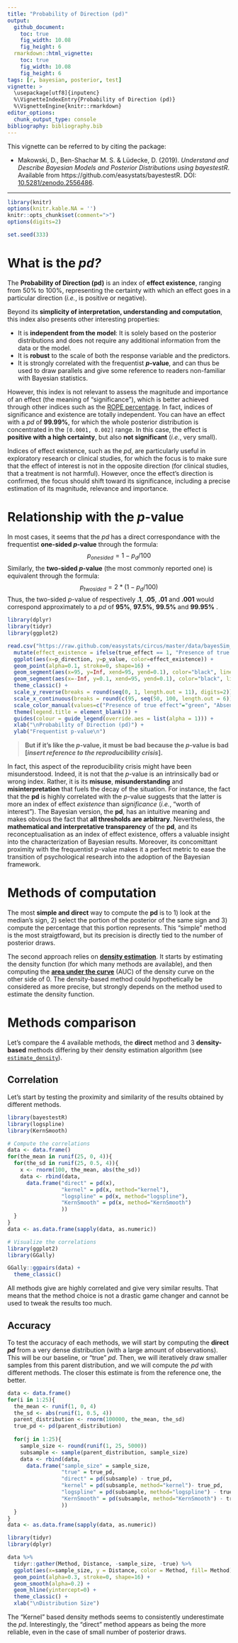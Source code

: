 ```yaml
---
title: "Probability of Direction (pd)"
output: 
  github_document:
    toc: true
    fig_width: 10.08
    fig_height: 6
  rmarkdown::html_vignette:
    toc: true
    fig_width: 10.08
    fig_height: 6
tags: [r, bayesian, posterior, test]
vignette: >
  \usepackage[utf8]{inputenc}
  %\VignetteIndexEntry{Probability of Direction (pd)}
  %\VignetteEngine{knitr::rmarkdown}
editor_options: 
  chunk_output_type: console
bibliography: bibliography.bib
---
```


This vignette can be referred to by citing the package:

- Makowski, D., Ben-Shachar M. S. \& Lüdecke, D. (2019). *Understand and Describe Bayesian Models and Posterior Distributions using bayestestR*. Available from https://github.com/easystats/bayestestR. DOI: [10.5281/zenodo.2556486](https://zenodo.org/record/2556486).

---

```r
library(knitr)
options(knitr.kable.NA = '')
knitr::opts_chunk$set(comment=">")
options(digits=2)

set.seed(333)
```

# What is the *pd?*

The **Probability of Direction (pd)** is an index of **effect existence**, ranging from 50\% to 100\%, representing the certainty with which an effect goes in a particular direction (*i.e.*, is positive or negative). 

Beyond its **simplicity of interpretation, understanding and computation**, this index also presents other interesting properties:

- It is **independent from the model**: It is solely based on the posterior distributions and does not require any additional information from the data or the model.
- It is **robust** to the scale of both the response variable and the predictors.
- It is strongly correlated with the frequentist ***p*-value**, and can thus be used to draw parallels and give some reference to readers non-familiar with Bayesian statistics.

However, this index is not relevant to assess the magnitude and importance of an effect (the meaning of "significance"), which is better achieved through other indices such as the [ROPE percentage](https://easystats.github.io/bayestestR/articles/region_of_practical_equivalence.html). In fact, indices of significance and existence are totally independent. You can have an effect with a *pd* of **99.99\%**, for which the whole posterior distribution is concentrated in the `[0.0001, 0.002]` range. In this case, the effect is **positive with a high certainty**, but also **not significant** (*i.e.*, very small).

Indices of effect existence, such as the *pd*, are particularly useful in exploratory research or clinical studies, for which the focus is to make sure that the effect of interest is not in the opposite direction (for clinical studies, that a treatment is not harmful). However, once the effect's direction is confirmed, the focus should shift toward its significance, including a precise estimation of its magnitude, relevance and importance.

# Relationship with the *p*-value

In most cases, it seems that the *pd* has a direct correspondance with the frequentist **one-sided *p*-value** through the formula: $$p_{one sided} = 1-p_d/100$$ Similarly, the **two-sided *p*-value** (the most commonly reported one) is equivalent through the formula: $$p_{two sided} = 2*(1-p_d/100)$$Thus, the two-sided *p*-value of respectively **.1**, **.05**, **.01** and **.001** would correspond approximately to a *pd* of **95\%**, **97.5\%**, **99.5\%** and **99.95\%** .


```r
library(dplyr)
library(tidyr)
library(ggplot2)

read.csv("https://raw.github.com/easystats/circus/master/data/bayesSim_study1.csv") %>% 
  mutate(effect_existence = ifelse(true_effect == 1, "Presence of true effect", "Absence of true effect")) %>% 
  ggplot(aes(x=p_direction, y=p_value, color=effect_existence)) +
  geom_point(alpha=0.1, stroke=0, shape=16) +
  geom_segment(aes(x=95, y=Inf, xend=95, yend=0.1), color="black", linetype="longdash") +
  geom_segment(aes(x=-Inf, y=0.1, xend=95, yend=0.1), color="black", linetype="longdash") +
  theme_classic() +
  scale_y_reverse(breaks = round(seq(0, 1, length.out = 11), digits=2)) +
  scale_x_continuous(breaks = round(c(95, seq(50, 100, length.out = 6)))) +
  scale_color_manual(values=c("Presence of true effect"="green", "Absence of true effect"="red")) +
  theme(legend.title = element_blank()) +
  guides(colour = guide_legend(override.aes = list(alpha = 1))) +
  xlab("\nProbability of Direction (pd)") +
  ylab("Frequentist p-value\n")
```



> **But if it's like the *p*-value, it must be bad because the *p*-value is bad [*insert reference to the reproducibility crisis*].**

In fact, this aspect of the reproducibility crisis might have been misunderstood. Indeed, it is not that the *p*-value is an intrinsically bad or wrong index. Rather, it is its **misuse**, **misunderstanding** and **misinterpretation** that fuels the decay of the situation. For instance, the fact that the **pd** is highly correlated with the *p*-value suggests that the latter is more an index of effect *existence* than *significance* (*i.e.*, "worth of interest"). The Bayesian version, the **pd**, has an intuitive meaning and makes obvious the fact that **all thresholds are arbitrary**. Nevertheless, the **mathematical and interpretative transparency** of the **pd**, and its reconceptualisation as an index of effect existence, offers a valuable insight into the characterization of Bayesian results. Moreover, its concomittant proximity with the frequentist *p*-value makes it a perfect metric to ease the transition of psychological research into the adoption of the Bayesian framework.

# Methods of computation

The most **simple and direct** way to compute the **pd** is to 1) look at the median's sign, 2) select the portion of the posterior of the same sign and 3) compute the percentage that this portion represents. This "simple" method is the most straigtfoward, but its precision is directly tied to the number of posterior draws.

The second approach relies on [**density estimation**](https://easystats.github.io/bayestestR/reference/estimate_density.html). It starts by estimating the density function (for which many methods are available), and then computing the [**area under the curve**](https://easystats.github.io/bayestestR/reference/area_under_curve.html) (AUC) of the density curve on the other side of 0. The density-based method could hypothetically be considered as more precise, but strongly depends on the method used to estimate the density function.

# Methods comparison

Let's compare the 4 available methods, the **direct** method and 3 **density-based** methods differing by their density estimation algorithm (see [`estimate_density`](https://easystats.github.io/bayestestR/reference/estimate_density.html)).

## Correlation

Let's start by testing the proximity and similarity of the results obtained by different methods.

```r
library(bayestestR)
library(logspline)
library(KernSmooth)

# Compute the correlations
data <- data.frame()
for(the_mean in runif(25, 0, 4)){
  for(the_sd in runif(25, 0.5, 4)){
    x <- rnorm(100, the_mean, abs(the_sd))
    data <- rbind(data,
      data.frame("direct" = pd(x),
                 "kernel" = pd(x, method="kernel"),
                 "logspline" = pd(x, method="logspline"),
                 "KernSmooth" = pd(x, method="KernSmooth")
                 ))
  }
}
data <- as.data.frame(sapply(data, as.numeric))

# Visualize the correlations
library(ggplot2)
library(GGally)

GGally::ggpairs(data) +
  theme_classic()
```

All methods give are highly correlated and give very similar results. That means that the method choice is not a drastic game changer and cannot be used to tweak the results too much.

## Accuracy

To test the accuracy of each methods, we will start by computing the **direct *pd*** from a very dense distribution (with a large amount of observations). This will be our baseline, or "true" *pd*. Then, we will iteratively draw smaller samples from this parent distribution, and we will compute the *pd* with different methods. The closer this estimate is from the reference one, the better.

```r
data <- data.frame()
for(i in 1:25){
  the_mean <- runif(1, 0, 4)
  the_sd <- abs(runif(1, 0.5, 4))
  parent_distribution <- rnorm(100000, the_mean, the_sd)
  true_pd <- pd(parent_distribution)
  
  for(j in 1:25){
    sample_size <- round(runif(1, 25, 5000))
    subsample <- sample(parent_distribution, sample_size)
    data <- rbind(data,
      data.frame("sample_size" = sample_size, 
                 "true" = true_pd,
                 "direct" = pd(subsample) - true_pd,
                 "kernel" = pd(subsample, method="kernel")- true_pd,
                 "logspline" = pd(subsample, method="logspline") - true_pd,
                 "KernSmooth" = pd(subsample, method="KernSmooth") - true_pd
                 ))
  }
}
data <- as.data.frame(sapply(data, as.numeric))
```

```r
library(tidyr)
library(dplyr)

data %>% 
  tidyr::gather(Method, Distance, -sample_size, -true) %>% 
  ggplot(aes(x=sample_size, y = Distance, color = Method, fill= Method)) +
  geom_point(alpha=0.3, stroke=0, shape=16) +
  geom_smooth(alpha=0.2) +
  geom_hline(yintercept=0) +
  theme_classic() +
  xlab("\nDistribution Size")
```

The "Kernel" based density methods seems to consistently underestimate the *pd*. Interestingly, the "direct" method appears as being the more reliable, even in the case of small number of posterior draws.